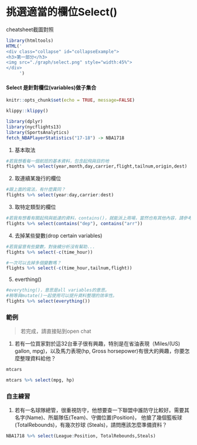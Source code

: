 # 挑選適當的欄位Select()

<div class="alert white">
cheatsheet截圖對照<a data-toggle="collapse" href="#collapseExample" role="button" aria-expanded="false" aria-controls="collapseExample"><i class="fa fa-image"></i></a>
</div>

```r
library(htmltools)
HTML('
<div class="collapse" id="collapseExample">
<h3>第一部分</h3>
<img src="./graph/select.png" style="width:45%">
</div>
     ')
```

#### Select 是針對欄位(variables)做子集合{-}

```r
knitr::opts_chunk$set(echo = TRUE, message=FALSE)
```

```r
klippy::klippy()
```

```r
library(dplyr)
library(nycflights13)
library(SportsAnalytics)
fetch_NBAPlayerStatistics("17-18") -> NBA1718
```


1. 基本取法
```r
#若我想看每一個航班的基本資料，包含起飛與目的地
flights %>% select(year,month,day,carrier,flight,tailnum,origin,dest)
```

2. 取連續某幾行的欄位
```r
#跟上面的寫法，有什麼異同？
flights %>% select(year:day,carrier:dest)
```

3. 取特定類型的欄位
```r
#若我有想看有關起飛與抵達的資料，contains()，就能派上用場，當然也有其他內容，請參考cheatsheet
flights %>% select(contains("dep"), contains("arr"))
```

4. 去掉某些變數(drop certain variables)
```r
#若我留意有些變數，對後續分析沒有幫助...
flights %>% select(-c(time_hour))
```

```r
#一次可以去掉多個變數嗎？
flights %>% select(-c(time_hour,tailnum,flight))
```

5. everthing()
```r
#everything()，意思是all variables的意思。
#稍等與mutate()一起使用可以提升資料整理的效率性。
flights %>% select(everything())
```

### 範例{-}

> 若完成，請直接貼到open chat

1. 若有一位買家對於這32台車子很有興趣，特別是在省油表現（Miles/(US) gallon, mpg)，以及馬力表現(hp, Gross horsepower)有很大的興趣，你要怎麼整理資料給他？

```r
mtcars
```

```r
mtcars %>% select(mpg, hp)
```

### 自主練習{-}
1. 若有一名球隊總管，很重視防守，他想要查一下聯盟中誰防守比較好。需要其名字(Name)、所屬隊伍(Team)、守備位置(Position)， 他搶了幾個籃板球(TotalRebounds)，有幾次抄球 (Steals)，請問應該怎麼準備資料？

```r
NBA1718 %>% select(League:Position, TotalRebounds,Steals)
```




